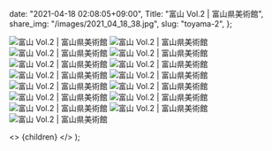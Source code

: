 
  date: "2021-04-18 02:08:05+09:00",
  Title: "富山 Vol.2 | 富山県美術館",
  share_img: "/images/2021_04_18_38.jpg",
  slug: "toyama-2",
};

![富山 Vol.2 | 富山県美術館](/images/2021_04_18_38.jpg)
![富山 Vol.2 | 富山県美術館](/images/2021_04_18_39.jpg)
![富山 Vol.2 | 富山県美術館](/images/2021_04_18_40.jpg)
![富山 Vol.2 | 富山県美術館](/images/2021_04_18_41.jpg)
![富山 Vol.2 | 富山県美術館](/images/2021_04_18_42.jpg)
![富山 Vol.2 | 富山県美術館](/images/2021_04_18_43.jpg)
![富山 Vol.2 | 富山県美術館](/images/2021_04_18_44.jpg)
![富山 Vol.2 | 富山県美術館](/images/2021_04_18_45.jpg)
![富山 Vol.2 | 富山県美術館](/images/2021_04_18_46.jpg)
![富山 Vol.2 | 富山県美術館](/images/2021_04_18_47.jpg)
![富山 Vol.2 | 富山県美術館](/images/2021_04_18_48.jpg)
![富山 Vol.2 | 富山県美術館](/images/2021_04_18_49.jpg)
![富山 Vol.2 | 富山県美術館](/images/2021_04_18_50.jpg)
![富山 Vol.2 | 富山県美術館](/images/2021_04_18_51.jpg)
![富山 Vol.2 | 富山県美術館](/images/2021_04_18_52.jpg)

  <>
    <Head>
      <title>{meta.Title} | 異郷好実</title>
    </Head>
    <PostLayout meta={meta}>{children}</PostLayout>
  </>
);

